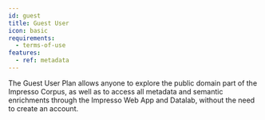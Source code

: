 ```yaml
---
id: guest
title: Guest User
icon: basic
requirements:
  - terms-of-use
features:
  - ref: metadata
---
```


The Guest User Plan allows anyone to explore the public domain part of the Impresso Corpus, as well as to access all metadata and semantic enrichments through the Impresso Web App and Datalab, without the need to create an account.
